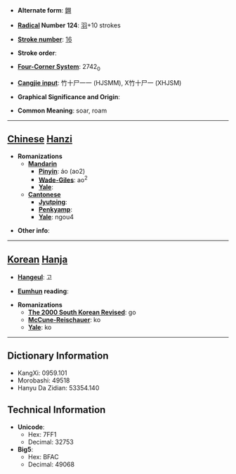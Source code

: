 * '''Alternate form''': [[翺]]

* '''[[Wiktionary:Chinese radical index| Radical]] Number 124''': [[Wiktionary:Chinese radical index 羽|羽]]+10 strokes

* '''[[Wiktionary:Chinese total strokes index|Stroke number]]''': [[Wiktionary:Chinese total strokes index 16|16]]

* '''Stroke order''': 

* '''[[Wiktionary:Chinese four corner index|Four-Corner System]]''': 2742<sub>0</sub>

* '''[[Wiktionary:Chinese Cangjie index|Cangjie input]]''': 竹十尸一一 (HJSMM), X竹十尸一 (XHJSM)

* '''Graphical Significance and Origin''': 

* '''Common Meaning''': soar, roam

----

== [[Chinese]] [[Hanzi]] ==

* '''Romanizations'''
** '''[[Mandarin]]'''
*** '''[[Pinyin]]''': áo (ao2)
*** '''[[Wade-Giles]]''': ao<sup>2</sup>
*** '''[[Yale]]''': 
** '''[[Cantonese]]'''
*** '''[[Jyutping]]''':
*** '''[[Penkyamp]]''': 
*** '''[[Yale]]''': ngou4

* '''Other info''': 

----

== [[Korean]] [[Hanja]] ==

* '''[[Hangeul]]''': 고

* '''[[Eumhun]] reading''': 

* '''Romanizations'''
** '''[[The 2000 South Korean Revised Romanization|The 2000 South Korean Revised]]''': go
** '''[[McCune-Reischauer]]''': ko
** '''[[Yale]]''': ko

----

== Dictionary Information ==

* KangXi: 0959.101
* Morobashi: 49518
* Hanyu Da Zidian: 53354.140

== Technical Information ==

* '''Unicode''':
** Hex: 7FF1
** Decimal: 32753
* '''Big5''':
** Hex: BFAC
** Decimal: 49068